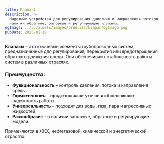 ```yaml
---
title: Клапан1
description: >-
  Надежные устройства для регулирования давления и направления потоков. В
  наличии обратные, запорные и регулирующие клапаны.
ogImage: ../../assets/images/products/klapan/ogImage.png
pubDate: 2025-02-18
---
```

**Клапаны** – это ключевые элементы трубопроводных систем, предназначенные для регулирования, перекрытия или предотвращения обратного движения среды. Они обеспечивают стабильность работы систем в различных отраслях.

### Преимущества:

* **Функциональность** – контроль давления, потока и направления среды.
* **Герметичность** – предотвращают утечки и обеспечивают надежность работы.
* **Универсальность** – подходят для воды, газа, пара и агрессивных жидкостей.
* **Разнообразие** – в наличии запорные, обратные и регулирующие модели.

Применяются в ЖКХ, нефтегазовой, химической и энергетической отраслях.
